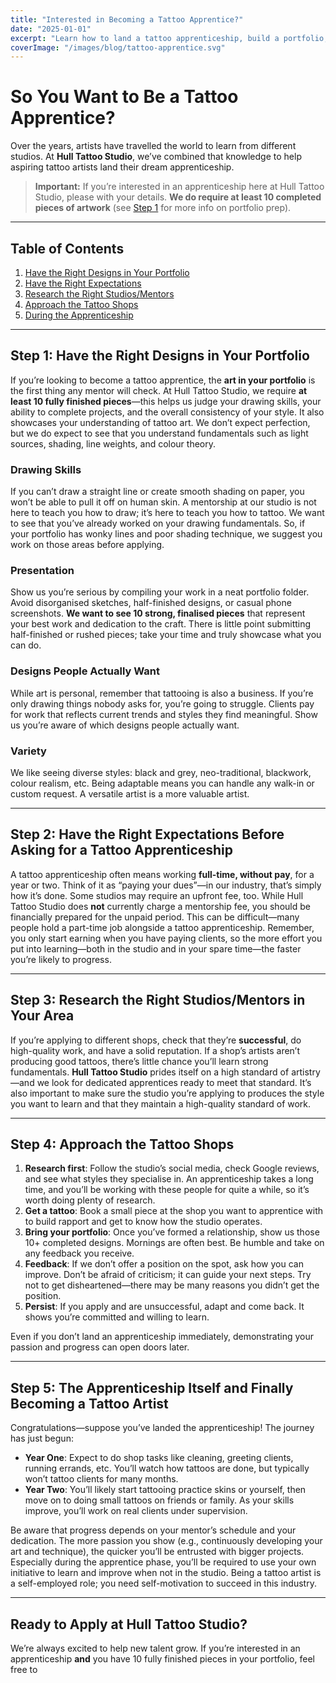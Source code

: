 ```yaml
---
title: "Interested in Becoming a Tattoo Apprentice?"
date: "2025-01-01"
excerpt: "Learn how to land a tattoo apprenticeship, build a portfolio, and meet our requirements at Hull Tattoo Studio."
coverImage: "/images/blog/tattoo-apprentice.svg"
---
```


# So You Want to Be a Tattoo Apprentice?

Over the years, artists have travelled the world to learn from different studios. At **Hull Tattoo Studio**, we’ve combined that knowledge to help aspiring tattoo artists land their dream apprenticeship.

> **Important:** If you’re interested in an apprenticeship here at Hull Tattoo Studio, please <ContactUsModal /> with your details. **We do require at least 10 completed pieces of artwork** (see [Step 1](#step-1-have-the-right-designs-in-your-portfolio) for more info on portfolio prep).

---

## Table of Contents
1. [Have the Right Designs in Your Portfolio](#step-1-have-the-right-designs-in-your-portfolio)  
2. [Have the Right Expectations](#step-2-have-the-right-expectations-before-asking-for-a-tattoo-apprenticeship)  
3. [Research the Right Studios/Mentors](#step-3-research-the-right-studiosmentors-in-your-area)  
4. [Approach the Tattoo Shops](#step-4-approach-the-tattoo-shops)  
5. [During the Apprenticeship](#step-5-the-apprenticeship-itself-and-finally-becoming-a-tattoo-artist)

---

## Step 1: Have the Right Designs in Your Portfolio
If you’re looking to become a tattoo apprentice, the **art in your portfolio** is the first thing any mentor will check. At Hull Tattoo Studio, we require **at least 10 fully finished pieces**—this helps us judge your drawing skills, your ability to complete projects, and the overall consistency of your style. It also showcases your understanding of tattoo art. We don’t expect perfection, but we do expect to see that you understand fundamentals such as light sources, shading, line weights, and colour theory.

### Drawing Skills
If you can’t draw a straight line or create smooth shading on paper, you won’t be able to pull it off on human skin. A mentorship at our studio is not here to teach you how to draw; it’s here to teach you how to tattoo. We want to see that you’ve already worked on your drawing fundamentals. So, if your portfolio has wonky lines and poor shading technique, we suggest you work on those areas before applying.

### Presentation
Show us you’re serious by compiling your work in a neat portfolio folder. Avoid disorganised sketches, half-finished designs, or casual phone screenshots. **We want to see 10 strong, finalised pieces** that represent your best work and dedication to the craft. There is little point submitting half-finished or rushed pieces; take your time and truly showcase what you can do.

### Designs People Actually Want
While art is personal, remember that tattooing is also a business. If you’re only drawing things nobody asks for, you’re going to struggle. Clients pay for work that reflects current trends and styles they find meaningful. Show us you’re aware of which designs people actually want.

### Variety
We like seeing diverse styles: black and grey, neo-traditional, blackwork, colour realism, etc. Being adaptable means you can handle any walk-in or custom request. A versatile artist is a more valuable artist.

---

## Step 2: Have the Right Expectations Before Asking for a Tattoo Apprenticeship
A tattoo apprenticeship often means working **full-time, without pay**, for a year or two. Think of it as “paying your dues”—in our industry, that’s simply how it’s done. Some studios may require an upfront fee, too. While Hull Tattoo Studio does **not** currently charge a mentorship fee, you should be financially prepared for the unpaid period. This can be difficult—many people hold a part-time job alongside a tattoo apprenticeship. Remember, you only start earning when you have paying clients, so the more effort you put into learning—both in the studio and in your spare time—the faster you’re likely to progress.

---

## Step 3: Research the Right Studios/Mentors in Your Area
If you’re applying to different shops, check that they’re **successful**, do high-quality work, and have a solid reputation. If a shop’s artists aren’t producing good tattoos, there’s little chance you’ll learn strong fundamentals. **Hull Tattoo Studio** prides itself on a high standard of artistry—and we look for dedicated apprentices ready to meet that standard. It’s also important to make sure the studio you’re applying to produces the style you want to learn and that they maintain a high-quality standard of work.

---

## Step 4: Approach the Tattoo Shops
1. **Research first**: Follow the studio’s social media, check Google reviews, and see what styles they specialise in. An apprenticeship takes a long time, and you’ll be working with these people for quite a while, so it’s worth doing plenty of research.  
2. **Get a tattoo**: Book a small piece at the shop you want to apprentice with to build rapport and get to know how the studio operates.  
3. **Bring your portfolio**: Once you’ve formed a relationship, show us those 10+ completed designs. Mornings are often best. Be humble and take on any feedback you receive.  
4. **Feedback**: If we don’t offer a position on the spot, ask how you can improve. Don’t be afraid of criticism; it can guide your next steps. Try not to get disheartened—there may be many reasons you didn’t get the position.  
5. **Persist**: If you apply and are unsuccessful, adapt and come back. It shows you’re committed and willing to learn.

Even if you don’t land an apprenticeship immediately, demonstrating your passion and progress can open doors later.

---

## Step 5: The Apprenticeship Itself and Finally Becoming a Tattoo Artist
Congratulations—suppose you’ve landed the apprenticeship! The journey has just begun:

- **Year One**: Expect to do shop tasks like cleaning, greeting clients, running errands, etc. You’ll watch how tattoos are done, but typically won’t tattoo clients for many months.  
- **Year Two**: You’ll likely start tattooing practice skins or yourself, then move on to doing small tattoos on friends or family. As your skills improve, you’ll work on real clients under supervision.

Be aware that progress depends on your mentor’s schedule and your dedication. The more passion you show (e.g., continuously developing your art and technique), the quicker you’ll be entrusted with bigger projects. Especially during the apprentice phase, you’ll be required to use your own initiative to learn and improve when not in the studio. Being a tattoo artist is a self-employed role; you need self-motivation to succeed in this industry.

---

## Ready to Apply at Hull Tattoo Studio?
We’re always excited to help new talent grow. If you’re interested in an apprenticeship **and** you have 10 fully finished pieces in your portfolio, feel free to <ContactUsModal />
